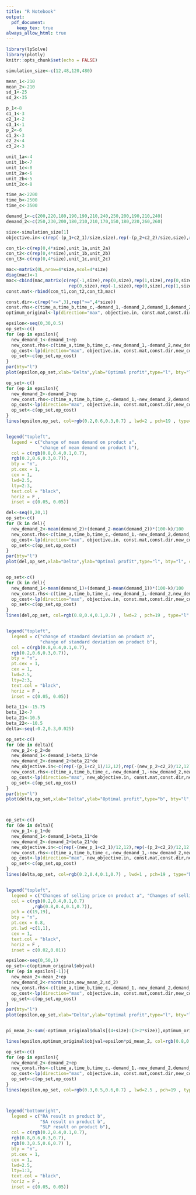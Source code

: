 ```yaml
---
title: "R Notebook"
output: 
  pdf_document:
    keep_tex: true
always_allow_html: true
---
```


```r
library(lpSolve)
library(plotly)
knitr::opts_chunk$set(echo = FALSE)
```

```r
simulation_size<-c(12,48,120,480)

mean_1<-210
mean_2<-210
sd_1<-25
sd_2<-35

p_1<-8
c1_1<-3
c2_1<-2
c3_1<-1
p_2<-6
c1_2<-3
c2_2<-4
c3_2<-3

unit_1a<-4
unit_1b<-7
unit_1c<-8
unit_2a<-6
unit_2b<-5
unit_2c<-8

time_a<-2200
time_b<-2500
time_c<-3500

demand_1<-c(200,220,180,190,190,210,240,250,200,190,210,240)
demand_2<-c(250,230,200,180,210,210,170,150,180,220,260,260)

size<-simulation_size[1]
objective.in<-c(rep(-(p_1+c2_1)/size,size),rep(-(p_2+c2_2)/size,size),rep(-c3_1/size,size),rep(-c3_2/size,size),p_1-c1_1,p_2-c1_2)

con_t1<-c(rep(0,4*size),unit_1a,unit_2a)
con_t2<-c(rep(0,4*size),unit_1b,unit_2b)
con_t3<-c(rep(0,4*size),unit_1c,unit_2c)

mac<-matrix(0L,nrow=4*size,ncol=4*size)
diag(mac)<-1
mac<-cbind(mac,matrix(c(rep(-1,size),rep(0,size),rep(1,size),rep(0,size),
                        rep(0,size),rep(-1,size),rep(0,size),rep(1,size)),ncol=2))
const.mat<-rbind(con_t1,con_t2,con_t3,mac)

const.dir<-c(rep("<=",3),rep(">=",4*size))
const.rhs<-c(time_a,time_b,time_c,-demand_1,-demand_2,demand_1,demand_2)
optimum_original<-lp(direction="max", objective.in, const.mat,const.dir, const.rhs,compute.sens=TRUE)

```

```r
epsilon<-seq(0,30,0.5)
op_set<-c()
for (ep in epsilon){
  new_demand_1<-demand_1+ep
  new_const.rhs<-c(time_a,time_b,time_c,-new_demand_1,-demand_2,new_demand_1,demand_2)
  op_cost<-lp(direction="max", objective.in, const.mat,const.dir,new_const.rhs)$objval
  op_set<-c(op_set,op_cost)
}
par(bty="l")
plot(epsilon,op_set,xlab="Delta",ylab="Optimal profit",type="l", bty="l", col=rgb(0.8,0.4,0.1,0.7) , lwd=2 , pch=19,lty=2)

op_set<-c()
for (ep in epsilon){
  new_demand_2<-demand_2+ep
  new_const.rhs<-c(time_a,time_b,time_c,-demand_1,-new_demand_2,demand_1,new_demand_2)
  op_cost<-lp(direction="max", objective.in, const.mat,const.dir,new_const.rhs)$objval
  op_set<-c(op_set,op_cost)
}
lines(epsilon,op_set, col=rgb(0.2,0.6,0.3,0.7) , lwd=2 , pch=19 , type="l" ,lty=3)


legend("topleft", 
  legend = c("change of mean demand on product a",
             "change of mean demand on product b"), 
  col = c(rgb(0.8,0.4,0.1,0.7), 
  rgb(0.2,0.6,0.3,0.7)), 
  bty = "n", 
  pt.cex = 1, 
  cex = 1,
  lwd=2.5,
  lty=2:3,
  text.col = "black", 
  horiz = F , 
  inset = c(0.05, 0.05))
```



```r
del<-seq(0,20,1)
op_set<-c()
for (k in del){
  new_demand_2<-mean(demand_2)+(demand_2-mean(demand_2))*(100-k)/100
  new_const.rhs<-c(time_a,time_b,time_c,-demand_1,-new_demand_2,demand_1,new_demand_2)
  op_cost<-lp(direction="max", objective.in, const.mat,const.dir,new_const.rhs)$objval
  op_set<-c(op_set,op_cost)
}
par(bty="l")
plot(del,op_set,xlab="Delta",ylab="Optimal profit",type="l", bty="l", col=rgb(0.2,0.6,0.3,0.7)  , lwd=2 , pch=19,lty=2)


op_set<-c()
for (k in del){
  new_demand_1<-mean(demand_1)+(demand_1-mean(demand_1))*(100-k)/100
  new_const.rhs<-c(time_a,time_b,time_c,-new_demand_1,-demand_2,new_demand_1,demand_2)
  op_cost<-lp(direction="max", objective.in, const.mat,const.dir,new_const.rhs)$objval
  op_set<-c(op_set,op_cost)
}
lines(del,op_set, col=rgb(0.8,0.4,0.1,0.7) , lwd=2 , pch=19 , type="l" ,lty=3)


legend("topleft", 
  legend = c("change of standard deviation on product a",
             "change of standard deviation on product b"), 
  col = c(rgb(0.8,0.4,0.1,0.7), 
  rgb(0.2,0.6,0.3,0.7)), 
  bty = "n", 
  pt.cex = 1, 
  cex = 1,
  lwd=2.5,
  lty=2:3,
  text.col = "black", 
  horiz = F , 
  inset = c(0.05, 0.05))
```



```r
beta_11<--15.75
beta_12<-7
beta_21<-10.5
beta_22<--10.5
delta<-seq(-0.2,0.3,0.025)

op_set<-c()
for (de in delta){
  new_p_2<-p_2+de
  new_demand_1<-demand_1+beta_12*de
  new_demand_2<-demand_2+beta_22*de
  new_objective.in<-c(rep(-(p_1+c2_1)/12,12),rep(-(new_p_2+c2_2)/12,12),rep(-c3_1/12,12),rep(-c3_2/12,12),p_1-c1_1,new_p_2-c1_2)
  new_const.rhs<-c(time_a,time_b,time_c,-new_demand_1,-new_demand_2,new_demand_1,new_demand_2)
  op_cost<-lp(direction="max", new_objective.in, const.mat,const.dir,new_const.rhs)$objval
  op_set<-c(op_set,op_cost)
}
par(bty="l")
plot(delta,op_set,xlab="Delta",ylab="Optimal profit",type="b", bty="l", col=rgb(0.8,0.4,0.1,0.7) , lwd=1 , pch=19)



op_set<-c()
for (de in delta){
  new_p_1<-p_1+de
  new_demand_1<-demand_1+beta_11*de
  new_demand_2<-demand_2+beta_21*de
  new_objective.in<-c(rep(-(new_p_1+c2_1)/12,12),rep(-(p_2+c2_2)/12,12),rep(-c3_1/12,12),rep(-c3_2/12,12),new_p_1-c1_1,p_2-c1_2)
  new_const.rhs<-c(time_a,time_b,time_c,-new_demand_1,-new_demand_2,new_demand_1,new_demand_2)
  op_cost<-lp(direction="max", new_objective.in, const.mat,const.dir,new_const.rhs)$objval
  op_set<-c(op_set,op_cost)
}
lines(delta,op_set, col=rgb(0.2,0.4,0.1,0.7) , lwd=1 , pch=19 , type="b" )


legend("topleft", 
  legend = c("Changes of selling price on product a", "Changes of selling price on product b"), 
  col = c(rgb(0.2,0.4,0.1,0.7)
          ,rgb(0.8,0.4,0.1,0.7)), 
  pch = c(19,19),
  bty = "n", 
  pt.cex = 0.8, 
  pt.lwd =c(1,1),
  cex = 1, 
  text.col = "black", 
  horiz = F , 
  inset = c(0.02,0.01))
```

```r
epsilon<-seq(0,50,1)
op_set<-c(optimum_original$objval)
for (ep in epsilon[-1]){
  new_mean_2<-mean_2+ep
  new_demand_2<-rnorm(size,new_mean_2,sd_2)
  new_const.rhs<-c(time_a,time_b,time_c,-demand_1,-new_demand_2,demand_1,new_demand_2)
  op_cost<-lp(direction="max", objective.in, const.mat,const.dir,new_const.rhs)$objval
  op_set<-c(op_set,op_cost)
}
par(bty="l")
plot(epsilon,op_set,xlab="Delta",ylab="Optimal profit",type="l", bty="l", col=rgb(0.2,0.4,0.1,0.7) , lwd=2.5 , pch=19,lty=1)


pi_mean_2<-sum(-optimum_original$duals[(4+size):(3+2*size)],optimum_original$duals[(4+3*size):(3+4*size)])

lines(epsilon,optimum_original$objval+epsilon*pi_mean_2, col=rgb(0.8,0.6,0.3,0.7) , lwd=2.5 , pch=19 , type="l" ,lty=2)

op_set<-c()
for (ep in epsilon){
  new_demand_2<-demand_2+ep
  new_const.rhs<-c(time_a,time_b,time_c,-demand_1,-new_demand_2,demand_1,new_demand_2)
  op_cost<-lp(direction="max", objective.in, const.mat,const.dir,new_const.rhs)$objval
  op_set<-c(op_set,op_cost)
}
lines(epsilon,op_set, col=rgb(0.3,0.5,0.6,0.7) , lwd=2.5 , pch=19 , type="l" ,lty=3)



legend("bottomright", 
  legend = c("RA result on product b",
             "SA result on product b",
             "SLP result on product b"), 
  col = c(rgb(0.2,0.4,0.1,0.7), 
  rgb(0.8,0.6,0.3,0.7),
  rgb(0.3,0.5,0.6,0.7) ), 
  bty = "n", 
  pt.cex = 1, 
  cex = 1,
  lwd=2.5,
  lty=1:3,
  text.col = "black", 
  horiz = F , 
  inset = c(0.05, 0.05))

```

